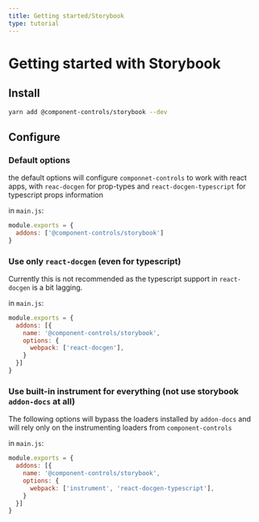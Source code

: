 ```yaml
---
title: Getting started/Storybook
type: tutorial
---
```


# Getting started with Storybook

## Install

```sh
yarn add @component-controls/storybook --dev
```

## Configure

### Default options

the default options will configure `componnet-controls` to work with react apps,  with `reac-docgen` for prop-types and `react-docgen-typescript` for typescript props information

in `main.js`:

```js
module.exports = {
  addons: ['@component-controls/storybook']
}
```

### Use only `react-docgen` (even for typescript)

Currently this is not recommended as the typescript support in `react-docgen` is a bit lagging.

in `main.js`:

```js
module.exports = {
  addons: [{
    name: '@component-controls/storybook',
    options: {
      webpack: ['react-docgen'],
    }
  }]
}
```

### Use built-in instrument for everything (not use storybook `addon-docs` at all)

The following options will bypass the loaders installed by `addon-docs` and will rely only on the instrumenting loaders from `component-controls`

in `main.js`:

```js
module.exports = {
  addons: [{
    name: '@component-controls/storybook',
    options: {
      webpack: ['instrument', 'react-docgen-typescript'],
    }
  }]
}  
```